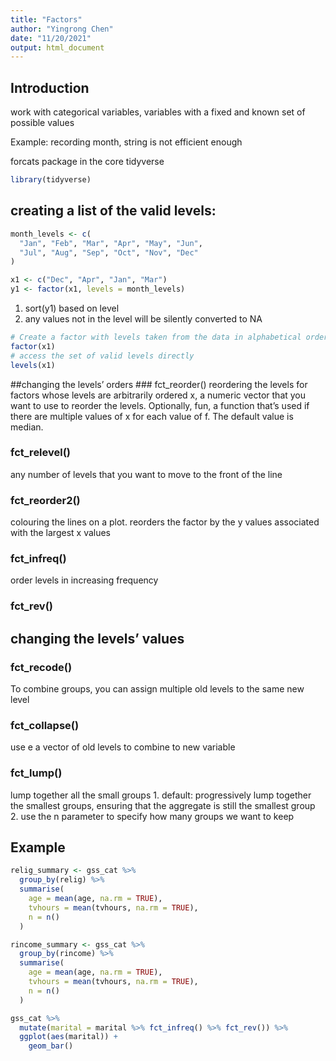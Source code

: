 ```yaml
---
title: "Factors"
author: "Yingrong Chen"
date: "11/20/2021"
output: html_document
---
```


## Introduction
work with categorical variables, variables with a fixed and known set of possible values

Example: recording month, string is not efficient enough

forcats package in the core tidyverse
```r
library(tidyverse)
```

## creating a list of the valid levels:
```r
month_levels <- c(
  "Jan", "Feb", "Mar", "Apr", "May", "Jun", 
  "Jul", "Aug", "Sep", "Oct", "Nov", "Dec"
)
```

```r
x1 <- c("Dec", "Apr", "Jan", "Mar")
y1 <- factor(x1, levels = month_levels)
```

1. sort(y1) based on level
2. any values not in the level will be silently converted to NA

```r
# Create a factor with levels taken from the data in alphabetical order
factor(x1)
# access the set of valid levels directly
levels(x1)
```

##changing the levels' orders
### fct_reorder()
reordering the levels for factors whose levels are arbitrarily ordered
x, a numeric vector that you want to use to reorder the levels.
Optionally, fun, a function that’s used if there are multiple values of x for each value of f. The default value is median.

### fct_relevel()
any number of levels that you want to move to the front of the line

### fct_reorder2()
colouring the lines on a plot.
reorders the factor by the y values associated with the largest x values

### fct_infreq()
order levels in increasing frequency

### fct_rev()

## changing the levels' values
### fct_recode()
To combine groups, you can assign multiple old levels to the same new level

### fct_collapse()
use e a vector of old levels to combine to new variable

### fct_lump()
lump together all the small groups
1. default: progressively lump together the smallest groups, ensuring that the aggregate is still the smallest group
2. use the n parameter to specify how many groups we want to keep

## Example
```r
relig_summary <- gss_cat %>%
  group_by(relig) %>%
  summarise(
    age = mean(age, na.rm = TRUE),
    tvhours = mean(tvhours, na.rm = TRUE),
    n = n()
  )

rincome_summary <- gss_cat %>%
  group_by(rincome) %>%
  summarise(
    age = mean(age, na.rm = TRUE),
    tvhours = mean(tvhours, na.rm = TRUE),
    n = n()
  )

gss_cat %>%
  mutate(marital = marital %>% fct_infreq() %>% fct_rev()) %>%
  ggplot(aes(marital)) +
    geom_bar()
```

